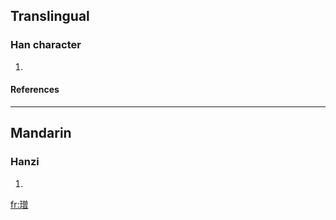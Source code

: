 ==Translingual==
===Han character===
{{Han char|rn=96|rad=玉|as=12|sn=16|four=1816<sub>6</sub>|canj=一土金田日 (MGCWA)}}
# {{defn|Han|sort=玉12}}
====References====
{{Han ref|kx=0741.290|dkj=21230|hdz=21138.020|uh=7494|ud=29844|bh=EA65|bd=60005}}

----
==Mandarin==
===Hanzi===
{{cmn-hanzi|pin=[[zēng]] ([[zeng1]])|wg=tseng<sup>1</sup>}}
# {{defn|Mandarin}}

[[fr:璔]]